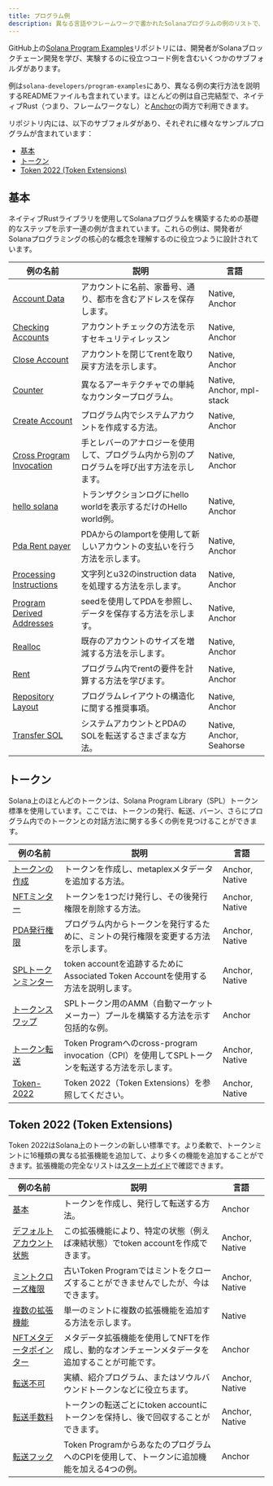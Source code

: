 ```yaml
---
title: プログラム例
description: 異なる言語やフレームワークで書かれたSolanaプログラムの例のリストで、学習や自分のプロジェクトの参考として役立ちます。
---
```


GitHub上の[Solana Program Examples](https://github.com/solana-developers/program-examples)リポジトリには、開発者がSolanaブロックチェーン開発を学び、実験するのに役立つコード例を含むいくつかのサブフォルダがあります。

例は`solana-developers/program-examples`にあり、異なる例の実行方法を説明するREADMEファイルも含まれています。ほとんどの例は自己完結型で、ネイティブRust（つまり、フレームワークなし）と[Anchor](https://www.anchor-lang.com/docs/installation)の両方で利用できます。

リポジトリ内には、以下のサブフォルダがあり、それぞれに様々なサンプルプログラムが含まれています：

- [基本](#basics)
- [トークン](#tokens)
- [Token 2022 (Token Extensions)](#token-2022-token-extensions)

## 基本

ネイティブRustライブラリを使用してSolanaプログラムを構築するための基礎的なステップを示す一連の例が含まれています。これらの例は、開発者がSolanaプログラミングの核心的な概念を理解するのに役立つように設計されています。

| 例の名前                                                                                                                      | 説明                                                                                       | 言語                      |
| ----------------------------------------------------------------------------------------------------------------------------- | ------------------------------------------------------------------------------------------ | ------------------------- |
| [Account Data](https://github.com/solana-developers/program-examples/tree/main/basics/account-data)                           | アカウントに名前、家番号、通り、都市を含むアドレスを保存します。                           | Native, Anchor            |
| [Checking Accounts](https://github.com/solana-developers/program-examples/tree/main/basics/checking-accounts)                 | アカウントチェックの方法を示すセキュリティレッスン                                         | Native, Anchor            |
| [Close Account](https://github.com/solana-developers/program-examples/tree/main/basics/close-account)                         | アカウントを閉じてrentを取り戻す方法を示します。                                           | Native, Anchor            |
| [Counter](https://github.com/solana-developers/program-examples/tree/main/basics/counter)                                     | 異なるアーキテクチャでの単純なカウンタープログラム。                                       | Native, Anchor, mpl-stack |
| [Create Account](https://github.com/solana-developers/program-examples/tree/main/basics/create-account)                       | プログラム内でシステムアカウントを作成する方法。                                           | Native, Anchor            |
| [Cross Program Invocation](https://github.com/solana-developers/program-examples/tree/main/basics/cross-program-invocation)   | 手とレバーのアナロジーを使用して、プログラム内から別のプログラムを呼び出す方法を示します。 | Native, Anchor            |
| [hello solana](https://github.com/solana-developers/program-examples/tree/main/basics/hello-solana)                           | トランザクションログにhello worldを表示するだけのHello world例。                           | Native, Anchor            |
| [Pda Rent payer](https://github.com/solana-developers/program-examples/tree/main/basics/pda-rent-payer)                       | PDAからのlamportを使用して新しいアカウントの支払いを行う方法を示します。                   | Native, Anchor            |
| [Processing Instructions](https://github.com/solana-developers/program-examples/tree/main/basics/processing-instructions)     | 文字列とu32のinstruction dataを処理する方法を示します。                                    | Native, Anchor            |
| [Program Derived Addresses](https://github.com/solana-developers/program-examples/tree/main/basics/program-derived-addresses) | seedを使用してPDAを参照し、データを保存する方法を示します。                                | Native, Anchor            |
| [Realloc](https://github.com/solana-developers/program-examples/tree/main/basics/realloc)                                     | 既存のアカウントのサイズを増減する方法を示します。                                         | Native, Anchor            |
| [Rent](https://github.com/solana-developers/program-examples/tree/main/basics/rent)                                           | プログラム内でrentの要件を計算する方法を学びます。                                         | Native, Anchor            |
| [Repository Layout](https://github.com/solana-developers/program-examples/tree/main/basics/repository-layout)                 | プログラムレイアウトの構造化に関する推奨事項。                                             | Native, Anchor            |
| [Transfer SOL](https://github.com/solana-developers/program-examples/tree/main/basics/transfer-sol)                           | システムアカウントとPDAのSOLを転送するさまざまな方法。                                     | Native, Anchor, Seahorse  |

## トークン

Solana上のほとんどのトークンは、Solana Program
Library（SPL）トークン標準を使用しています。ここでは、トークンの発行、転送、バーン、さらにプログラム内でのトークンとの対話方法に関する多くの例を見つけることができます。

| 例の名前                                                                                                       | 説明                                                                                            | 言語           |
| -------------------------------------------------------------------------------------------------------------- | ----------------------------------------------------------------------------------------------- | -------------- |
| [トークンの作成](https://github.com/solana-developers/program-examples/tree/main/tokens/create-token)          | トークンを作成し、metaplexメタデータを追加する方法。                                            | Anchor, Native |
| [NFTミンター](https://github.com/solana-developers/program-examples/tree/main/tokens/nft-minter)               | トークンを1つだけ発行し、その後発行権限を削除する方法。                                         | Anchor, Native |
| [PDA発行権限](https://github.com/solana-developers/program-examples/tree/main/tokens/pda-mint-authority)       | プログラム内からトークンを発行するために、ミントの発行権限を変更する方法を示します。            | Anchor, Native |
| [SPLトークンミンター](https://github.com/solana-developers/program-examples/tree/main/tokens/spl-token-minter) | token accountを追跡するためにAssociated Token Accountを使用する方法を説明します。               | Anchor, Native |
| [トークンスワップ](https://github.com/solana-developers/program-examples/tree/main/tokens/token-swap)          | SPLトークン用のAMM（自動マーケットメーカー）プールを構築する方法を示す包括的な例。              | Anchor         |
| [トークン転送](https://github.com/solana-developers/program-examples/tree/main/tokens/transfer-tokens)         | Token Programへのcross-program invocation（CPI）を使用してSPLトークンを転送する方法を示します。 | Anchor, Native |
| [Token-2022](https://github.com/solana-developers/program-examples/tree/main/tokens/token-2022)                | Token 2022（Token Extensions）を参照してください。                                              | Anchor, Native |

## Token 2022 (Token Extensions)

Token
2022はSolana上のトークンの新しい標準です。より柔軟で、トークンミントに16種類の異なる拡張機能を追加して、より多くの機能を追加することができます。拡張機能の完全なリストは[スタートガイド](/developers/guides/token-extensions/getting-started)で確認できます。

| 例の名前                                                                                                                            | 説明                                                                                            | 言語           |
| ----------------------------------------------------------------------------------------------------------------------------------- | ----------------------------------------------------------------------------------------------- | -------------- |
| [基本](https://github.com/solana-developers/program-examples/tree/main/tokens/token-2022/basics/anchor)                             | トークンを作成し、発行して転送する方法。                                                        | Anchor         |
| [デフォルトアカウント状態](https://github.com/solana-developers/program-examples/tree/main/tokens/token-2022/default-account-state) | この拡張機能により、特定の状態（例えば凍結状態）でtoken accountを作成できます。                 | Anchor, Native |
| [ミントクローズ権限](https://github.com/solana-developers/program-examples/tree/main/tokens/token-2022/mint-close-authority)        | 古いToken Programではミントをクローズすることができませんでしたが、今はできます。               | Anchor, Native |
| [複数の拡張機能](https://github.com/solana-developers/program-examples/tree/main/tokens/token-2022/multiple-extensions)             | 単一のミントに複数の拡張機能を追加する方法を示します。                                          | Native         |
| [NFTメタデータポインター](https://github.com/solana-developers/program-examples/tree/main/tokens/token-2022/nft-meta-data-pointer)  | メタデータ拡張機能を使用してNFTを作成し、動的なオンチェーンメタデータを追加することが可能です。 | Anchor         |
| [転送不可](https://github.com/solana-developers/program-examples/tree/main/tokens/token-2022/non-transferable)                      | 実績、紹介プログラム、またはソウルバウンドトークンなどに役立ちます。                            | Anchor, Native |
| [転送手数料](https://github.com/solana-developers/program-examples/tree/main/tokens/token-2022/transfer-fee)                        | トークンの転送ごとにtoken accountにトークンを保持し、後で回収することができます。               | Anchor, Native |
| [転送フック](https://github.com/solana-developers/program-examples/tree/main/tokens/token-2022/transfer-hook)                       | Token ProgramからあなたのプログラムへのCPIを使用して、トークンに追加機能を加える4つの例。       | Anchor         |
